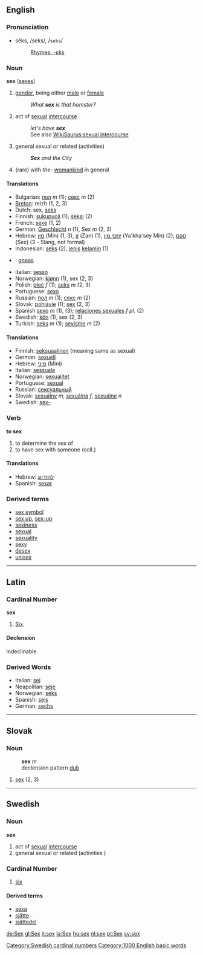 ==English==
===Pronunciation===
*sĕks, /seks/, /<tt>seks</tt>/
*:[[Rhymes:English:-ɛks|Rhymes: -ɛks]]

===Noun===
'''sex''' ([[sexes]])

#[[gender]], being either [[male]] or [[female]]
#:''What '''sex''' is that hamster?''
#act of [[sexual]] [[intercourse]] 
#:''let's have '''sex'''''
#:See also [[WikiSaurus:sexual intercourse]]
#general sexual or related (activities)
#:'''''Sex''' and the City''
#(rare) with ''the''- [[womankind]] in general

====Translations====
*Bulgarian: [[пол]] ''m'' (1); [[секс]] ''m'' (2)
*[[Breton]]: reizh (1, 2, 3)
*Dutch: sex, [[seks]]
*Finnish: [[sukupuoli]] (1); [[seksi]] (2)
*French: [[sexe]] (1, 2)
*German: [[Geschlecht]] ''n'' (1), Sex ''m'' (2, 3)
*Hebrew: [[מין]] (Min) (1, 3), [[זן]] (Zan) (1), [[יחסי מין]] (Ya'kha'sey Min) (2), [[סקס]] (Sex) (3 - Slang, not formal)
*Indonesian: [[seks]] (2), [[jenis]] [[kelamin]] (1)
*{{ga}}: [[gneas]]
*Italian: [[sesso]]
*Norwegian: [[kjønn]] (1), sex (2, 3)
*Polish: [[płeć]] ''f'' (1); [[seks]] ''m'' (2, 3)
*Portuguese: [[sexo]]
*Russian: [[пол]] ''m'' (1); [[секс]] ''m'' (2)
*Slovak: [[pohlavie]] (1); [[sex#Slovak|sex]] (2, 3)
*Spanish [[sexo]] ''m'' (1), (3); [[relaciones sexuales]] ''f pl.'' (2)
*Swedish: [[kön]] (1), sex (2, 3)
*Turkish: [[seks]] ''m'' (1); [[sevişme]] ''m'' (2)

====Translations====
*Finnish: [[seksuaalinen]] (meaning same as sexual)
*German: [[sexuell]]
*Hebrew: [[מיני]] (Mini)
*Italian: [[sessuale]]
*Norwegian: [[sexualitet]]
*Portuguese: [[sexual]]
*Russian: [[сексуальный]]
*Slovak: [[sexuálny]] ''m'', [[sexuálna]] ''f'', [[sexuálne]] ''n''
*Swedish: [[sex-]]

===Verb===
'''to sex'''

#to determine the sex of
#to have sex with someone (coll.)

====Translations====
*Hebrew: [[להזדווג]]
*Spanish: [[sexar]]

===Derived terms===
*[[sex symbol]]
*[[sex up]], [[sex-up]]
*[[sexiness]]
*[[sexual]]
*[[sexuality]]
*[[sexy]]
*[[desex]]
*[[unisex]]

----

== Latin ==

=== Cardinal Number ===
'''sex'''
# [[Six]].

====Declension====
Indeclinable.

=== Derived Words ===
*Italian: [[sei]]
*Neapolitan: [[séje]]
*Norwegian: [[seks]]
*Spanish: [[seis]]
*German: [[sechs]]

----

== Slovak ==
=== Noun ===
:'''sex''' ''m''
: declension pattern [[Slovak declension pattern dub|dub]]
# [[sex#English|sex]] (2, 3)

----

==Swedish==
===Noun===
'''sex'''
#act of [[sexual]] [[intercourse]] 
#general sexual or related (activities )

=== Cardinal Number ===
# [[six]]

====Derived terms====
*[[sexa]]
*[[sjätte]]
*[[sjättedel]]
[[Category:Swedish cardinal numbers]]

[[de:Sex]]
[[gl:Sex]]
[[it:sex]]
[[la:Sex]]
[[hu:sex]]
[[nl:sex]]
[[pt:Sex]]
[[sv:sex]]
[[Category:1000 English basic words]]